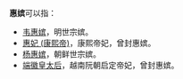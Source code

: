 '''惠嫔'''可以指：
*[[韦惠嫔|韦惠嫔]]，明世宗嫔。
*[[惠妃_(康熙帝)|惠妃 (康熙帝)]]，康熙帝妃，曾封惠嫔。
*[[惠嬪楊氏|杨惠嫔]]，朝鲜世宗嫔。
*[[端徽皇太后|端徽皇太后]]，越南阮朝启定帝妃，曾封惠嫔。

{{Disambiguation|H|Cat=嫔消歧义}}